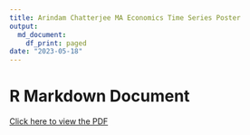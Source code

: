 ```yaml
---
title: Arindam Chatterjee MA Economics Time Series Poster
output:
  md_document:
    df_print: paged
date: "2023-05-18"
---
```


# R Markdown Document


[Click here to view the PDF](https://drive.google.com/file/d/1zAGofWB_wAVPWXPY_dtiKCHs-YX_xLlQ/view?usp=sharing)
